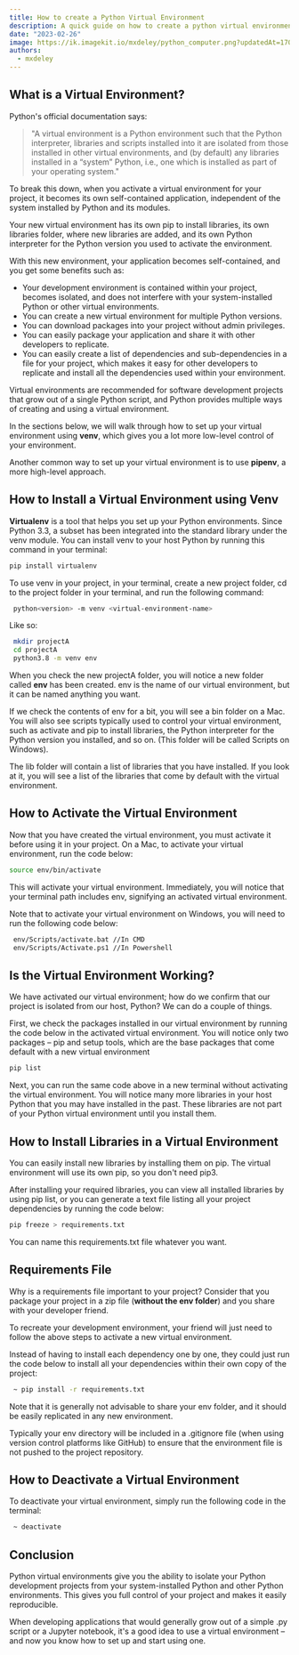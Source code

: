 ```yaml
---
title: How to create a Python Virtual Environment
description: A quick guide on how to create a python virtual environment using venv.
date: "2023-02-26"
image: https://ik.imagekit.io/mxdeley/python_computer.png?updatedAt=1708987343517
authors:
  - mxdeley
---
```


## What is a Virtual Environment?

Python's official documentation says:

> "A virtual environment is a Python environment such that the Python interpreter, libraries and scripts installed into it are isolated from those installed in other virtual environments, and (by default) any libraries installed in a “system” Python, i.e., one which is installed as part of your operating system."

To break this down, when you activate a virtual environment for your project, it becomes its own self-contained application, independent of the system installed by Python and its modules.

Your new virtual environment has its own pip to install libraries, its own libraries folder, where new libraries are added, and its own Python interpreter for the Python version you used to activate the environment.

With this new environment, your application becomes self-contained, and you get some benefits such as:

- Your development environment is contained within your project, becomes isolated, and does not interfere with your system-installed Python or other virtual environments.
- You can create a new virtual environment for multiple Python versions.
- You can download packages into your project without admin privileges.
- You can easily package your application and share it with other developers to replicate.
- You can easily create a list of dependencies and sub-dependencies in a file for your project, which makes it easy for other developers to replicate and install all the dependencies used within your environment.

Virtual environments are recommended for software development projects that grow out of a single Python script, and Python provides multiple ways of creating and using a virtual environment.

In the sections below, we will walk through how to set up your virtual environment using **venv**, which gives you a lot more low-level control of your environment.

Another common way to set up your virtual environment is to use **pipenv**, a more high-level approach.

## How to Install a Virtual Environment using Venv

**Virtualenv** is a tool that helps you set up your Python environments. Since Python 3.3, a subset has been integrated into the standard library under the venv module. You can install venv to your host Python by running this command in your terminal:

```bash
pip install virtualenv
```

To use venv in your project, in your terminal, create a new project folder, cd to the project folder in your terminal, and run the following command:

```bash
 python<version> -m venv <virtual-environment-name>
```

Like so:

```bash
 mkdir projectA
 cd projectA
 python3.8 -m venv env
```

When you check the new projectA folder, you will notice a new folder called **env** has been created. env is the name of our virtual environment, but it can be named anything you want.

If we check the contents of env for a bit, you will see a bin folder on a Mac. You will also see scripts typically used to control your virtual environment, such as activate and pip to install libraries, the Python interpreter for the Python version you installed, and so on. (This folder will be called Scripts on Windows).

The lib folder will contain a list of libraries that you have installed. If you look at it, you will see a list of the libraries that come by default with the virtual environment.

## How to Activate the Virtual Environment

Now that you have created the virtual environment, you must activate it before using it in your project. On a Mac, to activate your virtual environment, run the code below:

```bash
source env/bin/activate
```

This will activate your virtual environment. Immediately, you will notice that your terminal path includes env, signifying an activated virtual environment.

Note that to activate your virtual environment on Windows, you will need to run the following code below:

```bash
 env/Scripts/activate.bat //In CMD
 env/Scripts/Activate.ps1 //In Powershell
```

## Is the Virtual Environment Working?

We have activated our virtual environment; how do we confirm that our project is isolated from our host, Python? We can do a couple of things.

First, we check the packages installed in our virtual environment by running the code below in the activated virtual environment. You will notice only two packages – pip and setup tools, which are the base packages that come default with a new virtual environment

```bash
pip list
```

Next, you can run the same code above in a new terminal without activating the virtual environment. You will notice many more libraries in your host Python that you may have installed in the past. These libraries are not part of your Python virtual environment until you install them.

## How to Install Libraries in a Virtual Environment

You can easily install new libraries by installing them on pip. The virtual environment will use its own pip, so you don't need pip3.

After installing your required libraries, you can view all installed libraries by using pip list, or you can generate a text file listing all your project dependencies by running the code below:

```bash
pip freeze > requirements.txt
```

You can name this requirements.txt file whatever you want.

## Requirements File

Why is a requirements file important to your project? Consider that you package your project in a zip file (**without the env folder**) and you share with your developer friend.

To recreate your development environment, your friend will just need to follow the above steps to activate a new virtual environment.

Instead of having to install each dependency one by one, they could just run the code below to install all your dependencies within their own copy of the project:

```bash
 ~ pip install -r requirements.txt
```

Note that it is generally not advisable to share your env folder, and it should be easily replicated in any new environment.

Typically your env directory will be included in a .gitignore file (when using version control platforms like GitHub) to ensure that the environment file is not pushed to the project repository.

## How to Deactivate a Virtual Environment

To deactivate your virtual environment, simply run the following code in the terminal:

```bash
 ~ deactivate
```

## Conclusion

Python virtual environments give you the ability to isolate your Python development projects from your system-installed Python and other Python environments. This gives you full control of your project and makes it easily reproducible.

When developing applications that would generally grow out of a simple .py script or a Jupyter notebook, it's a good idea to use a virtual environment – and now you know how to set up and start using one.

